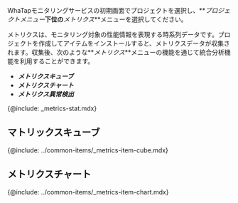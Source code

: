 <!-- azure ncloud oci(oracle-cloud:개별 문서 존재)  -->

WhaTapモニタリングサービスの初期画面でプロジェクトを選択し、**_プロジェクトメニュー_**下位の**_メトリクス_**メニューを選択してください。

メトリクスは、モニタリング対象の性能情報を表現する時系列データです。プロジェクトを作成してアイテムをインストールすると、メトリクスデータが収集されます。収集後、次のような**_メトリクス_**メニューの機能を通じて統合分析機能を利用することができます。

-   **_メトリクスキューブ_**
-   **_メトリクスチャート_**
-   **_メトリクス異常検出_**

{@include: _metrics-stat.mdx}

## マトリックスキューブ

{@include: ../common-items/_metrics-item-cube.mdx}

## メトリクスチャート

{@include: ../common-items/_metrics-item-chart.mdx}
